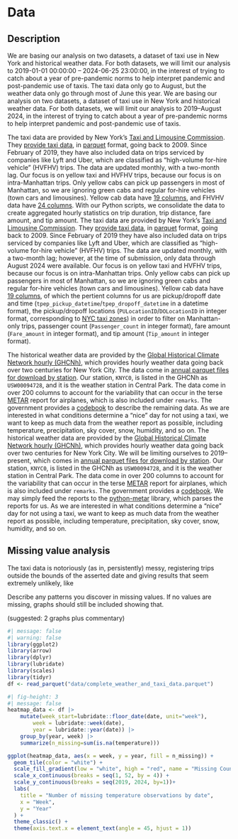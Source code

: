 # Data

## Description

We are basing our analysis on two datasets, a dataset of taxi use in New
York and historical weather data. For both datasets, we will limit our
analysis to 2019-01-01 00:00:00 – 2024-06-25 23:00:00, in the interest of trying to catch about a
year of pre-pandemic norms to help interpret pandemic and post-pandemic use
of taxis. The taxi data only go to August, but the weather data only go
through most of June this year.
We are basing our analysis on two datasets, a dataset of taxi use in New York and historical weather data. For both datasets, we will limit our analysis to 2019–August 2024, in the interest of trying to catch about a year of pre-pandemic norms to help interpret pandemic and post-pandemic use of taxis.

The taxi data are provided by New York’s [Taxi and Limousine
Commission](https://www.nyc.gov/site/tlc/index.page). They [provide taxi
data](https://www.nyc.gov/site/tlc/about/tlc-trip-record-data.page), in
[parquet](https://parquet.apache.org/) format, going back to 2009. Since
February of 2019, they have also included data on trips serviced by
companies like Lyft and Uber, which are classified as “high-volume for-hire
vehicle” (HVFHV) trips. The data are updated monthly, with a two-month lag.
Our focus is on yellow taxi and HVFHV trips, because our focus
is on intra-Manhattan trips. Only yellow cabs can pick up passengers in
most of Manhattan, so we are ignoring green cabs and regular for-hire
vehicles (town cars and limousines). Yellow cab data have [19
columns](https://www.nyc.gov/assets/tlc/downloads/pdf/data_dictionary_trip_records_yellow.pdf),
and FHVHV data have [24 columns](https://www.nyc.gov/assets/tlc/downloads/pdf/data_dictionary_trip_records_hvfhs.pdf).
With our Python scripts, we consolidate the data to create 
aggregated hourly statistics on trip duration, trip distance, fare amount,
and tip amount.
The taxi data are provided by New York’s [Taxi and Limousine Commission](https://www.nyc.gov/site/tlc/index.page). They [provide taxi data](https://www.nyc.gov/site/tlc/about/tlc-trip-record-data.page), in [parquet](https://parquet.apache.org/) format, going back to 2009. Since February of 2019 they have also included data on trips serviced by companies like Lyft and Uber, which are classified as “high-volume for-hire vehicle” (HVFHV) trips. The data are updated monthly, with a two-month lag; however, at the time of submission, only data through August 2024 were available. Our focus is on yellow taxi and HVFHV trips, because our focus is on intra-Manhattan trips. Only yellow cabs can pick up passengers in most of Manhattan, so we are ignoring green cabs and regular for-hire vehicles (town cars and limousines). Yellow cab data have [19 columns](https://www.nyc.gov/assets/tlc/downloads/pdf/data_dictionary_trip_records_yellow.pdf), of which the pertient columns for us are pickup/dropoff date and time (`tpep_pickup_datetime`/`tpep_dropoff_datetime` in a datetime format), the pickup/dropoff locations (`PULocationID`/`DOLocationID` in integer format, corresponding to [NYC taxi zones](https://d37ci6vzurychx.cloudfront.net/misc/taxi_zone_lookup.csv)) in order to filter on Manhattan-only trips, passenger count (`Passenger_count` in integer format), fare amount (`Fare_amount` in integer format), and tip amount (`Tip_amount` in integer format).

The historical weather data are provided by the [Global Historical Climate
Network hourly
(GHCNh)](https://www.ncei.noaa.gov/products/global-historical-climatology-network-hourly),
which provides hourly weather data going back over two centuries for New
York City. The data come in
[annual parquet files for download by
station](https://www.ncei.noaa.gov/oa/global-historical-climatology-network/index.html#hourly/access/by-year/).
Our station, `KNYC0`, is listed in the GHCNh as `USW00094728`, and it is
the weather station in Central Park. The data come in over 200 columns to
account for the variability that can occur in the terse
[METAR](https://en.wikipedia.org/wiki/METAR) report for airplanes, which is
also included under `remarks`. The government provides a
[codebook](https://www.ncei.noaa.gov/oa/global-historical-climatology-network/hourly/doc/ghcnh_DOCUMENTATION.pdf) to describe the remaining data. As we are interested in what conditions
determine a “nice” day for not using a taxi, we want to keep as much data
from the weather report as possible, including temperature, precipitation,
sky cover, snow, humidity, and so on. 
The historical weather data are provided by the [Global Historical Climate Network hourly (GHCNh)](https://www.ncei.noaa.gov/products/global-historical-climatology-network-hourly), which provides hourly weather data going back over two centuries for New York City. We will be limiting ourselves to 2019–present, which comes in [annual parquet files for download by station](https://www.ncei.noaa.gov/oa/global-historical-climatology-network/index.html#hourly/access/by-year/). Our station, `KNYC0`, is listed in the GHCNh as `USW00094728`, and it is the weather station in Central Park. The data come in over 200 columns to account for the variability that can occur in the terse [METAR](https://en.wikipedia.org/wiki/METAR) report for airplanes, which is also included under `remarks`. The government provides a [codebook](https://www.ncei.noaa.gov/oa/global-historical-climatology-network/hourly/doc/ghcnh_DOCUMENTATION.pdf). We may simply feed the reports to the [python-metar](https://github.com/python-metar/python-metar) library, which parses the reports for us. As we are interested in what conditions determine a “nice” day for not using a taxi, we want to keep as much data from the weather report as possible, including temperature, precipitation, sky cover, snow, humidity, and so on.

## Missing value analysis

The taxi data is notoriously (as in, persistently) messy, registering trips
outside the bounds of the asserted date and giving results that seem
extremely unlikely, like 


Describe any patterns you discover in missing values. If no values are missing, graphs should still be included showing that.

(suggested: 2 graphs plus commentary)


```r
#| message: false
#| warning: false
library(ggplot2)
library(arrow)
library(dplyr)
library(lubridate)
library(scales)
library(tidyr)
df <- read_parquet("data/complete_weather_and_taxi_data.parquet")
```
```r
#| fig-height: 3
#| message: false
heatmap_data <- df |>
    mutate(week_start=lubridate::floor_date(date, unit="week"),
        week = lubridate::week(date),
        year = lubridate::year(date)) |>
    group_by(year, week) |>
    summarize(n_missing=sum(is.na(temperature)))

ggplot(heatmap_data, aes(x = week, y = year, fill = n_missing)) +
  geom_tile(color = "white") +
  scale_fill_gradient(low = "white", high = "red", name = "Missing Count") +
  scale_x_continuous(breaks = seq(1, 52, by = 4)) + 
  scale_y_continuous(breaks = seq(2019, 2024, by=1))+
  labs(
    title = "Number of missing temperature observations by date",
    x = "Week",
    y = "Year"
  ) +
  theme_classic() +
  theme(axis.text.x = element_text(angle = 45, hjust = 1))
```